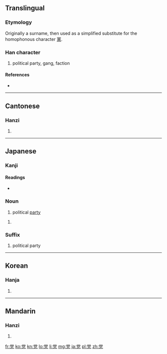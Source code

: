 {{also|黨}}
==Translingual==

===Etymology===
{{Han compound|尚|儿|c1=p|c2=s|t2=person|ls=psc}}

Originally a surname, then used as a simplified substitute for the homophonous character [[黨]].

===Han character===
{{Han char|rn=10|rad=儿|as=08|sn=10|four=9021<sub>6</sub>|canj=火月口竹山 (FBRHU)}}

# political party, gang, faction

====References====
* {{Han ref|kx=0125.180|dkj=01381|dj=0265.230|hdz=10273.110|uh=515A|ud=20826|bh=D0DE|bd=53470}}

----

==Cantonese==

===Hanzi===
{{yue-hanzi|jyut=|y=dong2|tra=黨}}

# {{defn|lang=yue|sort=儿08}}

----

==Japanese==

===Kanji===
{{ja-kanji|grade=6|rs=儿08}}

====Readings====
* {{ja-readings|on=[[とう]] (tō)|kun=[[なかま]] (nakama), [[むら]] (mura)}}

===Noun===
{{ja-noun|k|hira=とう|rom=tō}}

# political [[party]]

{{ja-noun|k|hira=たむら|rom=tamura}} 

# {{alternative form of|屯|lang=ja}}

===Suffix===
{{ja-pos|k|suffix|hira=とう|rom=-tō}}
# political party

----

==Korean==

===Hanja===
{{ko-hanja|hangeul=당|rv=dang|mr=tang}}

# {{defn|lang=ko|sort=儿08}}

----

==Mandarin==

===Hanzi===
{{cmn-hanzi|tra=黨|pin=[[dǎng]] ([[dang3]])|wg=tang<sup>3</sup>}}

# {{defn|lang=cmn|sort=儿08}}

[[fr:党]]
[[ko:党]]
[[kn:党]]
[[lo:党]]
[[li:党]]
[[mg:党]]
[[ja:党]]
[[pl:党]]
[[zh:党]]